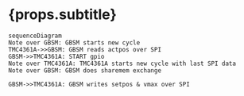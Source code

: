 # {props.subtitle}



```mermaid
sequenceDiagram
Note over GBSM: GBSM starts new cycle
TMC4361A->>GBSM: GBSM reads actpos over SPI 
GBSM->>TMC4361A: START gpio
Note over TMC4361A: TMC4361A starts new cycle with last SPI data
Note over GBSM: GBSM does sharemem exchange

GBSM->>TMC4361A: GBSM writes setpos & vmax over SPI

```

